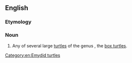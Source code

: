 {{also|Terrapene}}
==English==
{{rfi|en}}
{{wikipedia}}
{{wikispecies}}

===Etymology===
{{rfe|en}}

===Noun===
{{en-noun}}

# Any of several large [[turtle]]s of the genus {{taxlink|Terrapene|genus|noshow=1}}, the [[box turtle]]s.

[[Category:en:Emydid turtles]]